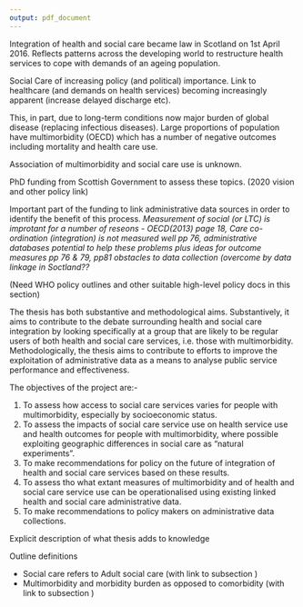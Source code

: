 ```yaml
---
output: pdf_document
---
```


\chapter{Introduction}\label{ch:intro}

Integration of health and social care became law in Scotland on 1st April 2016. Reflects patterns across the developing world to restructure health services to cope with demands of an ageing population. 

Social Care of increasing policy (and political) importance. Link to healthcare (and demands on health services) becoming increasingly apparent (increase delayed discharge etc).

This, in part, due to long-term conditions now major burden of global disease (replacing infectious diseases). Large proportions of population have multimorbidity (OECD) which has a number of negative outcomes including mortality and health care use.

Association of multimorbidity and social care use is unknown. 

PhD funding from Scottish Government to assess these topics. (2020 vision and other policy link)

Important part of the funding to link administrative data sources in order to identify the benefit of this process. 
*Measurement of social (or LTC) is improtant for a number of reseons - OECD(2013) page 18, Care co-ordination (integration) is not measured well pp 76, administrative databases potential to help these problems plus ideas for outcome measures pp 76 & 79, pp81 obstacles to data collection (overcome by data linkage in Soctland??*

(Need WHO policy outlines and other suitable high-level policy docs in this section)

\section{Aims and Objectives}\label{sec:intro-aims-and-obs}

The thesis has both substantive and methodological aims. Substantively, it aims to contribute to the debate surrounding health and social care integration by looking specifically at a group that are likely to be regular users of both health and social care services, i.e. those with multimorbidity. Methodologically, the thesis aims to contribute to efforts to improve the exploitation of administrative data as a means to analyse public service performance and effectiveness. 

The objectives of the project are:-

1. To assess how access to social care services varies for people with multimorbidity, especially by socioeconomic status.  
2. To assess the impacts of social care service use on health service use and health outcomes for people with multimorbidity, where possible exploiting geographic differences in social care as "natural experiments".
3.  To make recommendations for policy on the future of integration of health and social care services based on these results.
4.  To assess tho what extant measures of multimorbidity and of health and social care service use can be operationalised using existing linked health and social care administrative data.
5. To make recommendations to policy makers on administrative data collections. 

\section{Scientific contribution}\label{sec:intro-contribution}

Explicit description of what thesis adds to knowledge

\section{Conventions}\label{sec:intro-conventions}

Outline definitions

* Social care refers to Adult social care (with link to subsection \ref{subsec:access-sc-defs})
* Multimorbidity and morbidity burden as opposed to comorbidity (with link to subsection \ref{subsec:mm-defs})

